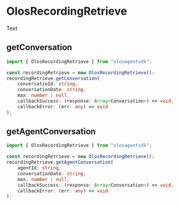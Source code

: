 # OlosRecordingRetrieve

Text

## getConversation

```ts copy
import { OlosRecordingRetrieve } from "olosagentsdk";

const recordingRetrieve = new OlosRecordingRetrieve();
recordingRetrieve.getConversation(
    conversatioId: string,
    conversationDate: string,
    max: number | null,
    callbackSuccess: (response: Array<Conversation>) => void,
    callbackError: (err: any) => void
);
```

## getAgentConversation

```ts copy
import { OlosRecordingRetrieve } from "olosagentsdk";

const recordingRetrieve = new OlosRecordingRetrieve();
recordingRetrieve.getAgentConversation(
    agentId: string,
    conversationDate: string,
    max: number | null,
    callbackSuccess: (response: Array<Conversation>) => void,
    callbackError: (err: any) => void
);
```
